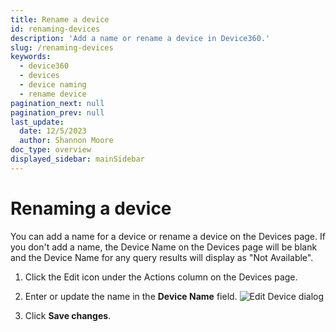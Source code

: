 ```yaml
---
title: Rename a device
id: renaming-devices
description: 'Add a name or rename a device in Device360.'
slug: /renaming-devices
keywords:
  - device360
  - devices
  - device naming
  - rename device
pagination_next: null
pagination_prev: null
last_update:
  date: 12/5/2023
  author: Shannon Moore
doc_type: overview
displayed_sidebar: mainSidebar
---
```

# Renaming a device

You can add a name for a device or rename a device on the Devices page. If you don't add a name, the Device Name on the Devices page will be blank and the Device Name for any query results will display as "Not Available". 

1. Click the Edit icon under the Actions column on the Devices page. 

2. Enter or update the name in the **Device Name** field. 
    ![Edit Device dialog](../images/devices/edit-device.png)

3. Click **Save changes**. 